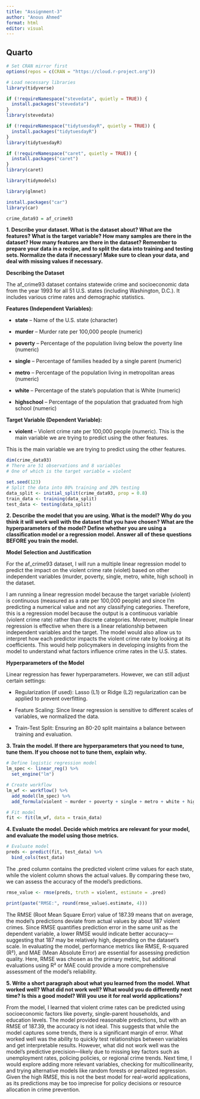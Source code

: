 ```yaml
---
title: "Assignment-3"
author: "Anous Ahmed"
format: html
editor: visual
---
```


## Quarto



```r
# Set CRAN mirror first
options(repos = c(CRAN = "https://cloud.r-project.org"))

# Load necessary libraries
library(tidyverse)

if (!requireNamespace("stevedata", quietly = TRUE)) {
  install.packages("stevedata")
}
library(stevedata)

if (!requireNamespace("tidytuesdayR", quietly = TRUE)) {
  install.packages("tidytuesdayR")
}
library(tidytuesdayR)

if (!requireNamespace("caret", quietly = TRUE)) {
  install.packages("caret")
}
library(caret)

library(tidymodels)

library(glmnet)

install.packages("car")
library(car)
```

```r
crime_data93 = af_crime93
```

**1. Describe your dataset. What is the dataset about? What are the features? What is the target variable? How many samples are there in the dataset? How many features are there in the dataset? Remember to prepare your data in a recipe, and to split the data into training and testing sets. Normalize the data if necessary! Make sure to clean your data, and deal with missing values if necessary.**

**Describing the Dataset** 

The af_crime93 dataset contains statewide crime and socioeconomic data from the year 1993 for all 51 U.S. states (including Washington, D.C.). It includes various crime rates and demographic statistics.

**Features (Independent Variables):**

-   **state** – Name of the U.S. state (character)

-   **murder** – Murder rate per 100,000 people (numeric)

-   **poverty** – Percentage of the population living below the poverty line (numeric)

-   **single** – Percentage of families headed by a single parent (numeric)

-   **metro** – Percentage of the population living in metropolitan areas (numeric)

-   **white** – Percentage of the state’s population that is White (numeric)

-   **highschool** – Percentage of the population that graduated from high school (numeric)

**Target Variable (Dependent Variable):**

-   **violent** – Violent crime rate per 100,000 people (numeric). This is the main variable we are trying to predict using the other features.

This is the main variable we are trying to predict using the other features.

```r
dim(crime_data93)
# There are 51 observations and 8 variables 
# One of which is the target variable = violent
```

```r
set.seed(123)
# Split the data into 80% training and 20% testing
data_split <- initial_split(crime_data93, prop = 0.8)
train_data <- training(data_split)
test_data <- testing(data_split)
```

**2. Describe the model that you are using. What is the model? Why do you think it will work well with the dataset that you have chosen? What are the hyperparameters of the model? Define whether you are using a classification model or a regression model. Answer all of these questions BEFORE you train the model.**

**Model Selection and Justification**

For the af_crime93 dataset, I will run a multiple linear regression model to predict the impact on the violent crime rate (violet) based on other independent variables (murder, poverty, single, metro, white, high school) in the dataset.

I am running a linear regression model because the target variable (violent) is continuous (measured as a rate per 100,000 people) and since I’m predicting a numerical value and not any classifying categories. Therefore, this is a regression model because the output is a continuous variable (violent crime rate) rather than discrete categories. Moreover, multiple linear regression is effective when there is a linear relationship between independent variables and the target. The model would also allow us to interpret how each predictor impacts the violent crime rate by looking at its coefficients. This would help policymakers in developing insights from the model to understand what factors influence crime rates in the U.S. states.

**Hyperparameters of the Model**

Linear regression has fewer hyperparameters. However, we can still adjust certain settings:

-   Regularization (if used): Lasso (L1) or Ridge (L2) regularization can be applied to prevent overfitting.

-   Feature Scaling: Since linear regression is sensitive to different scales of variables, we normalized the data.

-   Train-Test Split: Ensuring an 80-20 split maintains a balance between training and evaluation.

**3. Train the model. If there are hyperparameters that you need to tune, tune them. If you choose not to tune them, explain why.**

```r
# Define logistic regression model
lm_spec <- linear_reg() %>%
  set_engine("lm")
```

```r
# Create workflow
lm_wf <- workflow() %>%
  add_model(lm_spec) %>%
  add_formula(violent ~ murder + poverty + single + metro + white + highschool)
```

```r
# Fit model
fit <- fit(lm_wf, data = train_data)
```


**4. Evaluate the model. Decide which metrics are relevant for your model, and evaluate the model using those metrics.**

```r
# Evaluate model
preds <- predict(fit, test_data) %>%
  bind_cols(test_data)
```

The .pred column contains the predicted violent crime values for each state, while the violent column shows the actual values. By comparing these two, we can assess the accuracy of the model’s predictions.

```r
rmse_value <- rmse(preds, truth = violent, estimate = .pred)
```

```r
print(paste("RMSE:", round(rmse_value$.estimate, 4)))
```

The RMSE (Root Mean Square Error) value of 187.39 means that on average, the model’s predictions deviate from actual values by about 187 violent crimes. Since RMSE quantifies prediction error in the same unit as the dependent variable, a lower RMSE would indicate better accuracy—suggesting that 187 may be relatively high, depending on the dataset’s scale. In evaluating the model, performance metrics like RMSE, R-squared (R²), and MAE (Mean Absolute Error) are essential for assessing prediction quality. Here, RMSE was chosen as the primary metric, but additional evaluations using R² or MAE could provide a more comprehensive assessment of the model’s reliability.

**5. Write a short paragraph about what you learned from the model. What worked well? What did not work well? What would you do differently next time? Is this a good model? Will you use it for real world applications?**

From the model, I learned that violent crime rates can be predicted using socioeconomic factors like poverty, single-parent households, and education levels. The model provided reasonable predictions, but with an RMSE of 187.39, the accuracy is not ideal. This suggests that while the model captures some trends, there is a significant margin of error. What worked well was the ability to quickly test relationships between variables and get interpretable results. However, what did not work well was the model’s predictive precision—likely due to missing key factors such as unemployment rates, policing policies, or regional crime trends. Next time, I would explore adding more relevant variables, checking for multicollinearity, and trying alternative models like random forests or penalized regression. Given the high RMSE, this is not the best model for real-world applications, as its predictions may be too imprecise for policy decisions or resource allocation in crime prevention.